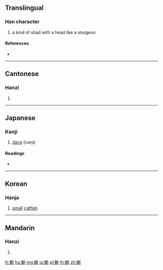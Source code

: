 {{character info/new}}
==Translingual==

===Han character===
{{Han char|rn=195|rad=魚|as=06|sn=17|four=27312|canj=NFNMU}}

# a kind of shad with a head like a sturgeon

====References====
* {{Han ref|kx=1469.070|dkj=46112|dj=2002.040|hdz=74687.170|uh=9BA0|ud=39840|bh=EF74|bd=61300}}

----

==Cantonese==

===Hanzi===
{{yue-hanzi|jyut=|y=ngai4}}

# {{defn|lang=yue|sort=魚06}}

----

==Japanese==

===Kanji===
{{ja-kanji|grade=|rs=魚06}}

# [[dace]] (carp)

====Readings====
* {{ja-readings|on=[[がい]] (gai)|kun=[[はや]] (haya)}}

----

==Korean==

===Hanja===
{{ko-hanja|hangeul=외|eumhun=|rv=oe|mr=oe|y=oy}}

# [[small]] [[catfish]]

----

==Mandarin==

===Hanzi===
{{cmn-hanzi|pin=[[wéi]] ([[wei2]]), [[zhào]] ([[zhao4]])|wg=wei<sup>2</sup>, chao<sup>4</sup>}}

# {{defn|lang=cmn|sort=魚06}}

[[fr:鮠]]
[[hu:鮠]]
[[mg:鮠]]
[[ja:鮠]]
[[pl:鮠]]
[[th:鮠]]
[[zh:鮠]]
